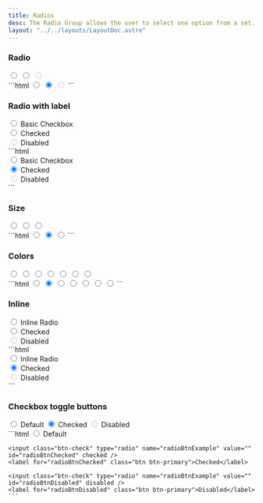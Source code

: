 ```yaml
---
title: Radios
desc: The Radio Group allows the user to select one option from a set.
layout: "../../layouts/LayoutDoc.astro"
---
```



### Radio

<Example>
  <div slot='preview' class="not-prose">
    <label for="radioDefault" class="form-check-wrapper">
      <input class="form-check-input" type="radio" name='radioDefault' value="" id="radioDefault" />
    </label>
    <label for="radioChecked" class="form-check-wrapper">
      <input class="form-check-input" type="radio" name='radioDefault' value="" id="radioChecked" checked />
    </label>
    <label for="radioDisabled" class="form-check-wrapper">
      <input class="form-check-input" type="radio" name='radioDefault' value="" id="radioDisabled" disabled />
    </label>
  </div>
  <div slot="code">
    ```html
    <label for="radioDefault" class="form-check-wrapper">
      <input class="form-check-input" type="radio" name='radioDefault' value="" id="radioDefault" />
    </label>
    <label for="radioChecked" class="form-check-wrapper">
      <input class="form-check-input" type="radio" name='radioDefault' value="" id="radioChecked" checked />
    </label>
    <label for="radioDisabled" class="form-check-wrapper">
      <input class="form-check-input" type="radio" name='radioDefault' value="" id="radioDisabled" disabled />
    </label>
    ```
  </div>
</Example>

### Radio with label

<Example>
  <div slot='preview' class="not-prose">
  <div class="form-check">
    <label for="radioDefaultLabel" class="form-check-wrapper">
      <input class="form-check-input" type="radio" name="radioDefaultLabel" value="" id="radioDefaultLabel" />
    </label>
    <label for="radioDefaultLabel" class="form-check-label">Basic Checkbox</label>
  </div>
  <div class="form-check">
    <label for="radioCheckedLabel" class="form-check-wrapper">
      <input class="form-check-input" type="radio" name="radioDefaultLabel" value="" id="radioCheckedLabel" checked />
    </label>
    <label for="radioCheckedLabel" class="form-check-label">Checked</label>
  </div>
  <div class="form-check">
    <label for="radioDisabledLabel" class="form-check-wrapper">
      <input class="form-check-input" type="radio" name="radioDefaultLabel" value="" id="radioDisabledLabel" disabled />
    </label>
    <label for="radioDisabledLabel" class="form-check-label">Disabled</label>
  </div>
  </div>
  <div slot="code">
    ```html
    <div class="form-check">
      <label for="radioDefaultLabel" class="form-check-wrapper">
        <input class="form-check-input" type="radio" name="radioDefaultLabel" value="" id="radioDefaultLabel" />
      </label>
      <label for="radioDefaultLabel" class="form-check-label">Basic Checkbox</label>
    </div>
    <div class="form-check">
      <label for="radioCheckedLabel" class="form-check-wrapper">
        <input class="form-check-input" type="radio" name="radioDefaultLabel" value="" id="radioCheckedLabel" checked />
      </label>
      <label for="radioCheckedLabel" class="form-check-label">Checked</label>
    </div>
    <div class="form-check">
      <label for="radioDisabledLabel" class="form-check-wrapper">
        <input class="form-check-input" type="radio" name="radioDefaultLabel" value="" id="radioDisabledLabel" disabled />
      </label>
      <label for="radioDisabledLabel" class="form-check-label">Disabled</label>
    </div>
    ```
  </div>
</Example>

### Size

<Example>
  <div slot='preview' class="not-prose">
    <label for="radioSmall" class="form-check-wrapper">
      <input class="form-check-input" type="radio" name="radioSizes" value="" id="radioSmall" />
    </label>
    <label for="radioMedium" class="form-check-wrapper">
      <input class="form-check-input form-check-md" type="radio" name="radioSizes" value="" id="radioMedium" checked />
    </label>
    <label for="radioLarge" class="form-check-wrapper">
      <input class="form-check-input form-check-lg" type="radio" name="radioSizes" value="" id="radioLarge" />
    </label>
  </div>
  <div slot="code">
    ```html
    <label for="radioSmall" class="form-check-wrapper">
      <input class="form-check-input" type="radio" name="radioSizes" value="" id="radioSmall" />
    </label>
    <label for="radioMedium" class="form-check-wrapper">
      <input class="form-check-input form-check-md" type="radio" name="radioSizes" value="" id="radioMedium" checked />
    </label>
    <label for="radioLarge" class="form-check-wrapper">
      <input class="form-check-input form-check-lg" type="radio" name="radioSizes" value="" id="radioLarge" />
    </label>
    ```
  </div>
</Example>

### Colors

<Example>
  <div slot='preview' class="not-prose">
    <label for="radioPrimary" class="form-check-wrapper">
      <input class="form-check-input" type="radio" name="radioColors" value="" id="radioPrimary" />
    </label>
    <label for="radioSecondary" class="form-check-wrapper">
      <input class="form-check-input form-check-secondary" type="radio" name="radioColors" value="" id="radioSecondary" checked />
    </label>
    <label for="radioInfo" class="form-check-wrapper">
      <input class="form-check-input form-check-info" type="radio" name="radioColors" value="" id="radioInfo" />
    </label>
    <label for="radioSuccess" class="form-check-wrapper">
      <input class="form-check-input form-check-success" type="radio" name="radioColors" value="" id="radioSuccess" />
    </label>
    <label for="radioWarning" class="form-check-wrapper">
      <input class="form-check-input form-check-warning" type="radio" name="radioColors" value="" id="radioWarning" />
    </label>
    <label for="radioError" class="form-check-wrapper">
      <input class="form-check-input form-check-error" type="radio" name="radioColors" value="" id="radioError" />
    </label>
    <label for="radioNeutral" class="form-check-wrapper">
      <input class="form-check-input form-check-neutral" type="radio" name="radioColors" value="" id="radioNeutral" />
    </label>
  </div>
  <div slot="code">
    ```html
    <label for="radioPrimary" class="form-check-wrapper">
      <input class="form-check-input" type="radio" name="radioColors" value="" id="radioPrimary" />
    </label>
    <label for="radioSecondary" class="form-check-wrapper">
      <input class="form-check-input form-check-secondary" type="radio" name="radioColors" value="" id="radioSecondary" checked />
    </label>
    <label for="radioInfo" class="form-check-wrapper">
      <input class="form-check-input form-check-info" type="radio" name="radioColors" value="" id="radioInfo" />
    </label>
    <label for="radioSuccess" class="form-check-wrapper">
      <input class="form-check-input form-check-success" type="radio" name="radioColors" value="" id="radioSuccess" />
    </label>
    <label for="radioWarning" class="form-check-wrapper">
      <input class="form-check-input form-check-warning" type="radio" name="radioColors" value="" id="radioWarning" />
    </label>
    <label for="radioError" class="form-check-wrapper">
      <input class="form-check-input form-check-error" type="radio" name="radioColors" value="" id="radioError" />
    </label>
    <label for="radioNeutral" class="form-check-wrapper">
      <input class="form-check-input form-check-neutral" type="radio" name="radioColors" value="" id="radioNeutral" />
    </label>
    ```
  </div>
</Example>

### Inline

<Example>
  <div slot='preview' class="not-prose">
  <div class="form-check-inline">
    <label for="radioInline" class="form-check-wrapper">
      <input class="form-check-input" type="radio" name="inlineRadio" value="" id="radioInline" />
    </label>
    <label for="radioInline" class="form-check-label">Inline Radio</label>
  </div>
  <div class="form-check-inline">
    <label for="inlineChecked" class="form-check-wrapper">
      <input class="form-check-input" type="radio" name="inlineRadio" value="" id="inlineChecked" checked />
    </label>
    <label for="inlineChecked" class="form-check-label">Checked</label>
  </div>
  <div class="form-check-inline">
    <label for="inlineDisabled" class="form-check-wrapper">
      <input class="form-check-input" type="radio" name="inlineRadio" value="" id="inlineDisabled" disabled />
    </label>
    <label for="inlineDisabled" class="form-check-label">Disabled</label>
  </div>
  </div>
  <div slot="code">
    ```html
    <div class="form-check-inline">
      <label for="radioInline" class="form-check-wrapper">
        <input class="form-check-input" type="radio" name="inlineRadio" value="" id="radioInline" />
      </label>
      <label for="radioInline" class="form-check-label">Inline Radio</label>
    </div>
    <div class="form-check-inline">
      <label for="inlineChecked" class="form-check-wrapper">
        <input class="form-check-input" type="radio" name="inlineRadio" value="" id="inlineChecked" checked />
      </label>
      <label for="inlineChecked" class="form-check-label">Checked</label>
    </div>
    <div class="form-check-inline">
      <label for="inlineDisabled" class="form-check-wrapper">
        <input class="form-check-input" type="radio" name="inlineRadio" value="" id="inlineDisabled" disabled />
      </label>
      <label for="inlineDisabled" class="form-check-label">Disabled</label>
    </div>
    ```
  </div>
</Example>

### Checkbox toggle buttons

<Example>
  <div slot='preview' class="not-prose space-x-2">
    <input class="btn-check" type="radio" name="radioBtnExample" value="" id="radioBtnDefault" />
    <label for="radioBtnDefault" class="btn btn-primary">Default</label>
    <input class="btn-check" type="radio" name="radioBtnExample" value="" id="radioBtnChecked" checked />
    <label for="radioBtnChecked" class="btn btn-primary">Checked</label>
    <input class="btn-check" type="radio" name="radioBtnExample" value="" id="radioBtnDisabled" disabled />
    <label for="radioBtnDisabled" class="btn btn-primary">Disabled</label>
  </div>
  <div slot="code">
    ```html
    <input class="btn-check" type="radio" name="radioBtnExample" value="" id="radioBtnDefault" />
    <label for="radioBtnDefault" class="btn btn-primary">Default</label>

    <input class="btn-check" type="radio" name="radioBtnExample" value="" id="radioBtnChecked" checked />
    <label for="radioBtnChecked" class="btn btn-primary">Checked</label>
    
    <input class="btn-check" type="radio" name="radioBtnExample" value="" id="radioBtnDisabled" disabled />
    <label for="radioBtnDisabled" class="btn btn-primary">Disabled</label>
    ```
  </div>
</Example>
